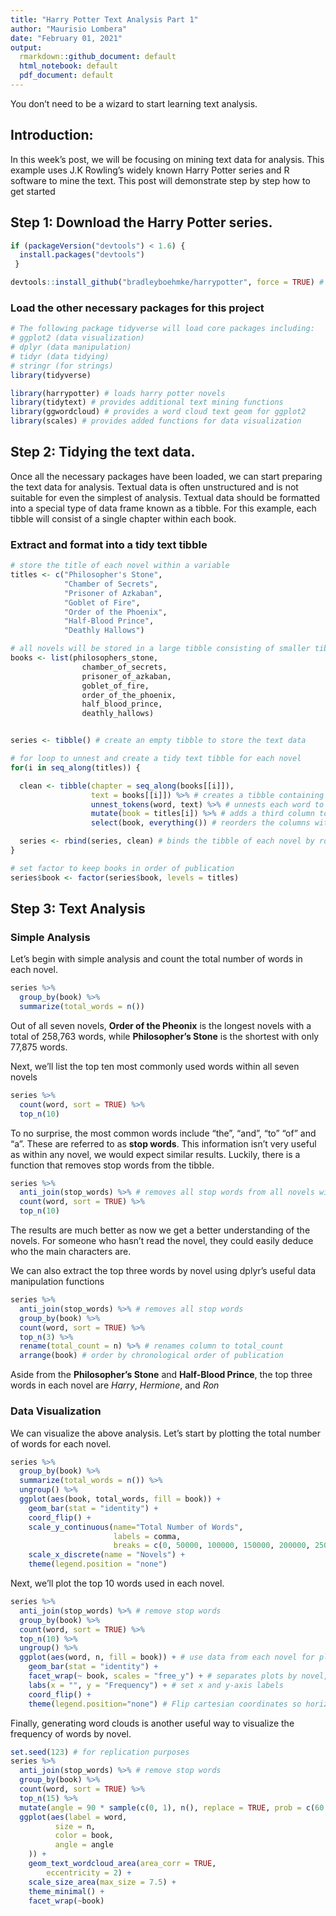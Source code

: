 ```yaml
---
title: "Harry Potter Text Analysis Part 1"
author: "Maurisio Lombera"
date: "February 01, 2021"
output: 
  rmarkdown::github_document: default
  html_notebook: default
  pdf_document: default
---
```


You don't need to be a wizard to start learning text analysis.

## Introduction:
In this week's post, we will be focusing on mining text data for analysis. This example uses J.K Rowling's widely known Harry Potter series and R software to mine the text. This post will demonstrate step by step how to get started   

## Step 1: Download the Harry Potter series.

```r
if (packageVersion("devtools") < 1.6) {
  install.packages("devtools")
 }

devtools::install_github("bradleyboehmke/harrypotter", force = TRUE) # provides the first seven novels of the Harry Potter series
```

### Load the other necessary packages for this project

```r
# The following package tidyverse will load core packages including:
# ggplot2 (data visualization)
# dplyr (data manipulation)
# tidyr (data tidying)
# stringr (for strings)
library(tidyverse)   

library(harrypotter) # loads harry potter novels 
library(tidytext) # provides additional text mining functions
library(ggwordcloud) # provides a word cloud text geom for ggplot2
library(scales) # provides added functions for data visualization
```

## Step 2: Tidying the text data.

Once all the necessary packages have been loaded, we can start preparing the text data for analysis. Textual data is often unstructured and is not suitable for even the simplest of analysis. Textual data should be formatted into a special type of data frame known as a tibble. For this example, each tibble will consist of a single chapter within each book.

### Extract and format into a tidy text tibble

```r
# store the title of each novel within a variable
titles <- c("Philosopher's Stone",
            "Chamber of Secrets",
            "Prisoner of Azkaban",
            "Goblet of Fire",
            "Order of the Phoenix",
            "Half-Blood Prince",
            "Deathly Hallows")

# all novels will be stored in a large tibble consisting of smaller tibbles for each novel, therefore, format as a list object to store a tibble for each novel
books <- list(philosophers_stone,
                chamber_of_secrets,
                prisoner_of_azkaban,
                goblet_of_fire,
                order_of_the_phoenix,
                half_blood_prince,
                deathly_hallows)


series <- tibble() # create an empty tibble to store the text data

# for loop to unnest and create a tidy text tibble for each novel
for(i in seq_along(titles)) {

  clean <- tibble(chapter = seq_along(books[[i]]),
                  text = books[[i]]) %>% # creates a tibble containing each chapter for each novel
                  unnest_tokens(word, text) %>% # unnests each word to create a 2 column table, with each row containing a single token (word/character) and the chapter it pertains to
                  mutate(book = titles[i]) %>% # adds a third column to identify which novel each token pertains to
                  select(book, everything()) # reorders the columns within the tibble with book as the first column

  series <- rbind(series, clean) # binds the tibble of each novel by rows  
}

# set factor to keep books in order of publication
series$book <- factor(series$book, levels = titles)
```

## Step 3: Text Analysis

### Simple Analysis
Let's begin with simple analysis and count the total number of words in each novel.

```r
series %>%
  group_by(book) %>%
  summarize(total_words = n())
```

Out of all seven novels, **Order of the Pheonix** is the longest novels with a total of 258,763 words, while **Philosopher's Stone** is the shortest with only 77,875 words.

Next, we'll list the top ten most commonly used words within all seven novels
```r
series %>%
  count(word, sort = TRUE) %>% 
  top_n(10)
```

To no surprise, the most common words include "the", "and", "to" "of" and "a". These are referred to as **stop words**. This information isn't very useful as within any novel, we would expect similar results. Luckily, there is a function that removes stop words from the tibble.

```r
series %>%
  anti_join(stop_words) %>% # removes all stop words from all novels within series
  count(word, sort = TRUE) %>%
  top_n(10)
```

The results are much better as now we get a better understanding of the novels. For someone who hasn't read the novel, they could easily deduce who the main characters are.

We can also extract the top three words by novel using dplyr's useful data manipulation functions

```r
series %>%
  anti_join(stop_words) %>% # removes all stop words
  group_by(book) %>%
  count(word, sort = TRUE) %>%
  top_n(3) %>%
  rename(total_count = n) %>% # renames column to total_count
  arrange(book) # order by chronological order of publication
```

Aside from the **Philosopher's Stone** and **Half-Blood Prince**, the top three words in each novel are *Harry*, *Hermione*, and *Ron*

### Data Visualization
We can visualize the above analysis. Let's start by plotting the total number of words for each novel.

```r
series %>%
  group_by(book) %>%
  summarize(total_words = n()) %>%
  ungroup() %>%
  ggplot(aes(book, total_words, fill = book)) +
    geom_bar(stat = "identity") +
    coord_flip() +
    scale_y_continuous(name="Total Number of Words",
                       labels = comma,
                       breaks = c(0, 50000, 100000, 150000, 200000, 250000, 300000)) +
    scale_x_discrete(name = "Novels") +
    theme(legend.position = "none")
```

Next, we'll plot the top 10 words used in each novel.
```r
series %>%
  anti_join(stop_words) %>% # remove stop words
  group_by(book) %>%
  count(word, sort = TRUE) %>%
  top_n(10) %>%
  ungroup() %>%
  ggplot(aes(word, n, fill = book)) + # use data from each novel for plot
    geom_bar(stat = "identity") +
    facet_wrap(~ book, scales = "free_y") + # separates plots by novel, "free_y" shares scales across the y-axis
    labs(x = "", y = "Frequency") + # set x and y-axis labels
    coord_flip() +
    theme(legend.position="none") # Flip cartesian coordinates so horizontal becomes vertical vice versa.
```

Finally, generating word clouds is another useful way to visualize the frequency of words by novel.
```r
set.seed(123) # for replication purposes
series %>%
  anti_join(stop_words) %>% # remove stop words
  group_by(book) %>%
  count(word, sort = TRUE) %>%
  top_n(15) %>%
  mutate(angle = 90 * sample(c(0, 1), n(), replace = TRUE, prob = c(60, 40))) %>%
  ggplot(aes(label = word,
          size = n,
          color = book,
          angle = angle
    )) +
    geom_text_wordcloud_area(area_corr = TRUE,
        eccentricity = 2) +
    scale_size_area(max_size = 7.5) +
    theme_minimal() +
    facet_wrap(~book)
```
